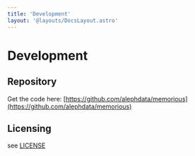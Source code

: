 ```yaml
---
title: 'Development'
layout: '@layouts/DocsLayout.astro'
---
```


# Development

## Repository

Get the code here: [https://github.com/alephdata/memorious](https://github.com/alephdata/memorious)

## Licensing

see [LICENSE](https://github.com/alephdata/memorious/blob/master/LICENSE)
